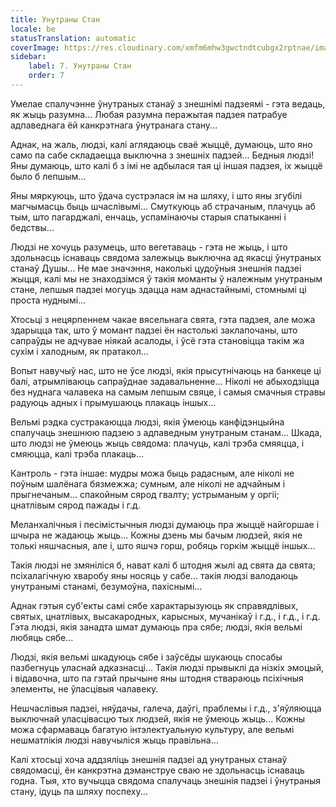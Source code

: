 ```yaml
---
title: Унутраны Стан
locale: be
statusTranslation: automatic
coverImage: https://res.cloudinary.com/xmfm6mhw3gwctndtcubgx2rptnae/image/upload/v1740468922/small_cover_tratado_de_psicologia_revolucionaria_a4c0dca4e0.webp
sidebar:
    label: 7. Унутраны Стан
    order: 7
---
```

Умелае спалучэнне ўнутраных станаў з знешнімі падзеямі - гэта ведаць, як жыць разумна... Любая разумна перажытая падзея патрабуе адпаведнага ёй канкрэтнага ўнутранага стану...

Аднак, на жаль, людзі, калі аглядаюць сваё жыццё, думаюць, што яно само па сабе складаецца выключна з знешніх падзей... Бедныя людзі! Яны думаюць, што калі б з імі не адбылася тая ці іншая падзея, іх жыццё было б лепшым...

Яны мяркуюць, што ўдача сустрэлася ім на шляху, і што яны згубілі магчымасць быць шчаслівымі... Смуткуюць аб страчаным, плачуць аб тым, што пагарджалі, енчаць, успамінаючы старыя спатыканні і бедствы...

Людзі не хочуць разумець, што вегетаваць - гэта не жыць, і што здольнасць існаваць свядома залежыць выключна ад якасці ўнутраных станаў Душы... Не мае значэння, наколькі цудоўныя знешнія падзеі жыцця, калі мы не знаходзімся ў такія моманты ў належным унутраным стане, лепшыя падзеі могуць здацца нам аднастайнымі, стомнымі ці проста нуднымі...

Хтосьці з нецярпеннем чакае вясельнага свята, гэта падзея, але можа здарыцца так, што ў момант падзеі ён настолькі заклапочаны, што сапраўды не адчувае ніякай асалоды, і ўсё гэта становіцца такім жа сухім і халодным, як пратакол...

Вопыт навучыў нас, што не ўсе людзі, якія прысутнічаюць на банкеце ці балі, атрымліваюць сапраўднае задавальненне... Ніколі не абыходзіцца без нуднага чалавека на самым лепшым свяце, і самыя смачныя стравы радуюць адных і прымушаюць плакаць іншых...

Вельмі рэдка сустракаюцца людзі, якія ўмеюць канфідэнцыйна спалучаць знешнюю падзею з адпаведным унутраным станам... Шкада, што людзі не ўмеюць жыць свядома: плачуць, калі трэба смяяцца, і смяюцца, калі трэба плакаць...

Кантроль - гэта іншае: мудры можа быць радасным, але ніколі не поўным шалёнага бязмежжа; сумным, але ніколі не адчайным і прыгнечаным... спакойным сярод гвалту; устрыманым у оргіі; цнатлівым сярод пажады і г.д.

Меланхалічныя і песімістычныя людзі думаюць пра жыццё найгоршае і шчыра не жадаюць жыць... Кожны дзень мы бачым людзей, якія не толькі няшчасныя, але і, што яшчэ горш, робяць горкім жыццё іншых...

Такія людзі не змяніліся б, нават калі б штодня жылі ад свята да свята; псіхалагічную хваробу яны носяць у сабе... такія людзі валодаюць унутранымі станамі, безумоўна, пахіснымі...

Аднак гэтыя суб'екты самі сябе характарызуюць як справядлівых, святых, цнатлівых, высакародных, карысных, мучанікаў і г.д., і г.д., і г.д. Гэта людзі, якія занадта шмат думаюць пра сябе; людзі, якія вельмі любяць сябе...

Людзі, якія вельмі шкадуюць сябе і заўсёды шукаюць спосабы пазбегнуць уласнай адказнасці... Такія людзі прывыклі да нізкіх эмоцый, і відавочна, што па гэтай прычыне яны штодня ствараюць псіхічныя элементы, не ўласцівыя чалавеку.

Нешчаслівыя падзеі, няўдачы, галеча, даўгі, праблемы і г.д., з'яўляюцца выключнай уласцівасцю тых людзей, якія не ўмеюць жыць... Кожны можа сфармаваць багатую інтэлектуальную культуру, але вельмі нешматлікія людзі навучыліся жыць правільна...

Калі хтосьці хоча аддзяліць знешнія падзеі ад унутраных станаў свядомасці, ён канкрэтна дэманструе сваю не здольнасць існаваць годна. Тыя, хто вучыцца свядома спалучаць знешнія падзеі і ўнутраныя стану, ідуць па шляху поспеху...

